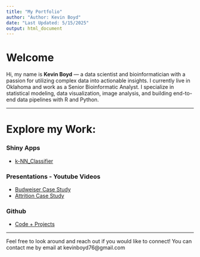 ```yaml
---
title: "My Portfolio"
author: "Author: Kevin Boyd"
date: "Last Updated: 5/15/2025"
output: html_document
---
```


# Welcome
Hi, my name is **Kevin Boyd** — a data scientist and bioinformatician with a passion for utilizing complex data into actionable insights. I currently live in Oklahoma and work as a Senior Bioinformatic Analyst. I specialize in statistical modeling, data visualization, image analysis, and building end-to-end data pipelines with R and Python.

 ---

# Explore my Work:
### Shiny Apps
- [k-NN_Classifier](https://kevinboyd76.shinyapps.io/k-NN_Classifier/)

### Presentations - Youtube Videos
- [Budweiser Case Study](https://youtu.be/fjBUYcG8ZlI)
- [Attrition Case Study](https://youtu.be/MuLEzt19qhw)

### Github
- [Code + Projects](https://github.com/kevinboyd76)

 ---

Feel free to look around and reach out if you would like to connect! You can contact me by email at kevinboyd76@gmail.com